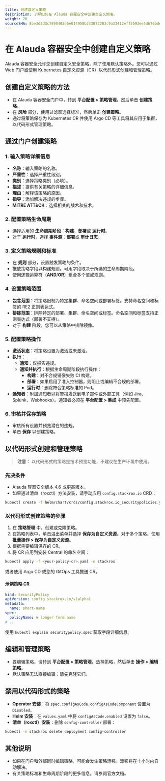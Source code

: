 ```yaml
---
title: 创建自定义策略
description: 了解如何在 Alauda 容器安全中创建自定义策略。
weight: 20
sourceSHA: 8be3d3d3c7898402e6e014958b233072203c9a33412eff5593ee5db76bde1b6b
---
```


# 在 Alauda 容器安全中创建自定义策略

Alauda 容器安全允许您创建自定义安全策略，除了使用默认策略外。您可以通过 Web 门户或使用 Kubernetes 自定义资源（CR）以代码形式创建和管理策略。

## 创建自定义策略的方法

- 在 Alauda 容器安全门户中，转到 **平台配置 > 策略管理**，然后单击 **创建策略**。
- 在 **风险** 部分，使用过滤器选择标准，然后单击 **创建策略**。
- 通过将策略保存为 Kubernetes CR 并使用 Argo CD 等工具将其应用于集群，以代码形式管理策略。

## 通过门户创建策略

### 1. 输入策略详细信息

- **名称**：输入策略的名称。
- **严重性**：选择严重性级别。
- **类别**：选择策略类别（必填）。
- **描述**：提供有关策略的详细信息。
- **理由**：解释该策略的原因。
- **指导**：添加解决违规的步骤。
- **MITRE ATT\&CK**：选择相关的战术和技术。

### 2. 配置策略生命周期

- 选择适用的 **生命周期阶段**：**构建**、**部署**或 **运行时**。
- 对于 **运行时**，选择 **事件源**：**部署**或 **审计日志**。

### 3. 定义策略规则和标准

- 在 **规则** 部分，设置触发策略的条件。
- 拖放策略字段以构建规则。可用字段取决于所选的生命周期阶段。
- 使用逻辑运算符（**AND**/**OR**）组合多个值或规则。

### 4. 设置策略范围

- **包含范围**：将策略限制为特定集群、命名空间或部署标签。支持命名空间和标签的 RE2 正则表达式。
- **排除范围**：排除特定的部署、集群、命名空间或标签。命名空间和标签支持正则表达式（部署不支持）。
- 对于 **构建** 阶段，您可以从策略中排除镜像。

### 5. 配置策略操作

- **激活状态**：将策略设置为激活或未激活。
- **执行**：
  - **通知**：仅报告违规。
  - **通知并执行**：根据生命周期阶段执行操作：
    - **构建**：对不合规镜像失败 CI 构建。
    - **部署**：如果启用了准入控制器，则阻止或编辑不合规的部署。
    - **运行时**：删除符合策略标准的 Pod。
- **通知者**：附加通知者以将警报发送到电子邮件或外部工具（例如 Jira、Splunk、Webhooks）。通知者必须在 **平台配置 > 集成** 中预先配置。

### 6. 审核并保存策略

- 审核所有设置并预览潜在的违规。
- 单击 **保存** 以创建策略。

## 以代码形式创建和管理策略

> **注意：** 以代码形式的策略是技术预览功能，不建议在生产环境中使用。

### 先决条件

- Alauda 容器安全版本 4.6 或更高版本。
- 如果通过清单（roxctl）方法安装，请手动应用 `config.stackrox.io` CRD：

```bash
kubectl create -f helm/chart/crds/config.stackrox.io_securitypolicies.yaml
```

### 以代码形式创建策略的步骤

1. 在 **策略管理** 中，创建或克隆策略。
2. 在策略列表中，单击溢出菜单并选择 **保存为自定义资源**。对于多个策略，使用 **批量操作 > 保存为自定义资源**。
3. 根据需要编辑保存的 CR。
4. 将 CR 应用到安装 Central 的命名空间：

```bash
kubectl apply -f <your-policy-cr>.yaml -n stackrox
```

或者使用 Argo CD 或您的 GitOps 工具推送 CR。

#### 示例策略 CR

```yaml
kind: SecurityPolicy
apiVersion: config.stackrox.io/v1alpha1
metadata:
  name: short-name
spec:
  policyName: A longer form name
# ...
```

使用 `kubectl explain securitypolicy.spec` 获取字段详细信息。

## 编辑和管理策略

- 要编辑策略，请转到 **平台配置 > 策略管理**，选择策略，然后单击 **操作 > 编辑策略**。
- 默认策略无法直接编辑；请先克隆它们。

## 禁用以代码形式的策略

- **Operator 安装**：将 `spec.configAsCode.configAsCodeComponent` 设置为 `Disabled`。
- **Helm 安装**：在 `values.yaml` 中将 `configAsCode.enabled` 设置为 `false`。
- **清单（roxctl）安装**：删除 `config-controller` 部署：

```bash
kubectl -n stackrox delete deployment config-controller
```

## 其他说明

- 如果在门户和外部同时编辑策略，可能会发生策略漂移。漂移将在十小时内自动解决。
- 有关策略标准和生命周期阶段的更多信息，请参阅官方文档。

